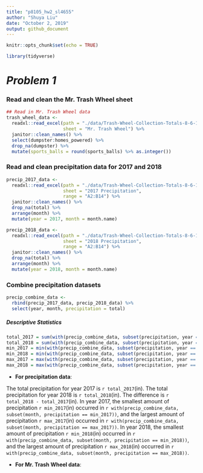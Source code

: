 ```yaml
---
title: "p8105_hw2_sl4655"
author: "Shuya Liu"
date: "October 2, 2019"
output: github_document
---
```


```r
knitr::opts_chunk$set(echo = TRUE)

library(tidyverse)
```

# _Problem 1_

### Read and clean the Mr. Trash Wheel sheet

```r
## Read in Mr. Trash Wheel data
trash_wheel_data <- 
  readxl::read_excel(path = "./data/Trash-Wheel-Collection-Totals-8-6-19.xlsx",
                     sheet = "Mr. Trash Wheel") %>%
  janitor::clean_names() %>%
  select(dumpster:homes_powered) %>%
  drop_na(dumpster) %>%
  mutate(sports_balls = round(sports_balls) %>% as.integer())
```

### Read and clean precipitation data for 2017 and 2018

```r
precip_2017_data <- 
  readxl::read_excel(path = "./data/Trash-Wheel-Collection-Totals-8-6-19.xlsx",
                     sheet = "2017 Precipitation",
                     range = "A2:B14") %>%
  janitor::clean_names() %>%
  drop_na(total) %>%
  arrange(month) %>%
  mutate(year = 2017, month = month.name)

precip_2018_data <-
  readxl::read_excel(path = "./data/Trash-Wheel-Collection-Totals-8-6-19.xlsx",
                     sheet = "2018 Precipitation",
                     range = "A2:B14") %>%
  janitor::clean_names() %>%
  drop_na(total) %>%
  arrange(month) %>%
  mutate(year = 2018, month = month.name)
```

### Combine precipitation datasets

```r
precip_combine_data <-
  rbind(precip_2017_data, precip_2018_data) %>%
  select(year, month, precipitation = total)
```

##### Descriptive Statistics

```r
total_2017 = sum(with(precip_combine_data, subset(precipitation, year == 2017)))
total_2018 = sum(with(precip_combine_data, subset(precipitation, year == 2018)))
min_2017 = min(with(precip_combine_data, subset(precipitation, year == 2017)))
min_2018 = min(with(precip_combine_data, subset(precipitation, year == 2018)))
max_2017 = max(with(precip_combine_data, subset(precipitation, year == 2017)))
max_2018 = max(with(precip_combine_data, subset(precipitation, year == 2018)))
```

* **For precipitation data**:

The total precipitation for year 2017 is `r total_2017`(in). The total precipitation for year 2018 is `r total_2018`(in). The difference is `r total_2018 - total_2017`(in). In year 2017, the smallest amount of precipitation `r min_2017`(in) occurred in `r with(precip_combine_data, subset(month, precipitation == min_2017))`, and the largest amount of precipitation `r max_2017`(in) occurred in `r with(precip_combine_data, subset(month, precipitation == max_2017))`. In year 2018, the smallest amount of precipitation `r min_2018`(in) occurred in `r with(precip_combine_data, subset(month, precipitation == min_2018))`, and the largest amount of precipitation `r max_2018`(in) occurred in `r with(precip_combine_data, subset(month, precipitation == max_2018))`.


* **For Mr. Trash Wheel data**:
